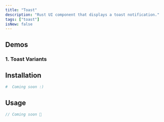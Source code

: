 ```yaml
---
title: "Toast"
description: "Rust UI component that displays a toast notification."
tags: ["toast"]
isNew: false
---
```




<MdxDemoToast />


## Demos

### 1. Toast Variants

<MdxDemoToastVariants />





## Installation

```bash
#  Coming soon :)
```




## Usage

```rust
// Coming soon 🦀
```

